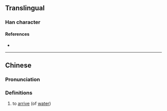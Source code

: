 {{character info/new}}
==Translingual==

===Han character===
{{Han char|rn=85|rad=水|as=17|sn=20|four=35127|canj=ETIF|ids=⿰氵薦}}

====References====
* {{Han ref|kx=0661.010|dkj=18694|hdz=31786.120|uh=7033|ud=28723|bh=F468|bd=62568}}

----

==Chinese==
{{zh-forms}}

===Pronunciation===
{{zh-pron
|m=jiàn
|c=zin6
|mc=y
|oc=y
|ma=
|cat=v
}}

===Definitions===
{{zh-hanzi}}

# to [[arrive]] (of [[water]])